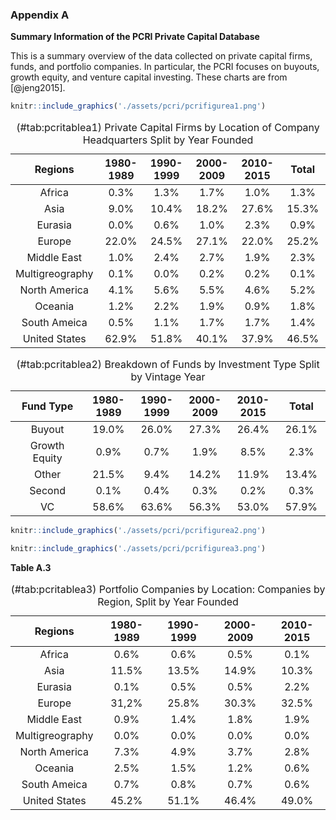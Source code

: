 ### Appendix A

**Summary Information of the PCRI Private Capital Database**

This is a summary overview of the data collected on private capital firms, funds, and portfolio companies. In particular, the PCRI focuses on buyouts, growth equity, and venture capital investing. These charts are from [@jeng2015].

```r
knitr::include_graphics('./assets/pcri/pcrifigurea1.png')
```

|Regions|1980-1989|1990-1999|2000-2009|2010-2015|Total|
|:---------------:|:---------:|:---------:|:---------:|:---------:|:---------:|
| Africa | 0.3% | 1.3% | 1.7% | 1.0% | 1.3% |
| Asia | 9.0% | 10.4% | 18.2% | 27.6% | 15.3% |
| Eurasia | 0.0% | 0.6% | 1.0% | 2.3% | 0.9% |
| Europe | 22.0% | 24.5% | 27.1% | 22.0% | 25.2% |
| Middle East | 1.0% | 2.4% | 2.7% | 1.9% | 2.3% |
| Multigreography | 0.1% | 0.0% | 0.2% | 0.2% | 0.1% |
| North America | 4.1% | 5.6% | 5.5% | 4.6% | 5.2% |
| Oceania | 1.2% | 2.2% | 1.9% | 0.9% | 1.8% |
| South Ameica |0.5% | 1.1% | 1.7% | 1.7% | 1.4% |
| United States | 62.9% | 51.8% | 40.1% | 37.9% | 46.5% |
Table: (\#tab:pcritablea1) Private Capital Firms by Location of Company Headquarters Split by Year Founded

|Fund Type|1980-1989|1990-1999|2000-2009|2010-2015|Total|
|:---------------:|:---------:|:---------:|:---------:|:---------:|:---------:|
| Buyout | 19.0% | 26.0% | 27.3% | 26.4% | 26.1% |
| Growth Equity | 0.9% | 0.7% | 1.9% | 8.5% | 2.3% |
| Other | 21.5% | 9.4% | 14.2% | 11.9% | 13.4% |
| Second | 0.1% | 0.4% | 0.3% | 0.2% | 0.3% |
| VC | 58.6% | 63.6% | 56.3% | 53.0% | 57.9% |
Table: (\#tab:pcritablea2) Breakdown of Funds by Investment Type Split by Vintage Year

```r
knitr::include_graphics('./assets/pcri/pcrifigurea2.png')
```


```r
knitr::include_graphics('./assets/pcri/pcrifigurea3.png')
```

**Table A.3**


|Regions|1980-1989|1990-1999|2000-2009|2010-2015|
|:---------------:|:---------:|:---------:|:---------:|:---------:|
| Africa | 0.6% | 0.6% | 0.5% | 0.1% |
| Asia | 11.5% | 13.5% | 14.9% | 10.3% |
| Eurasia | 0.1% | 0.5% | 0.5% | 2.2% |
| Europe | 31,2% | 25.8% | 30.3% | 32.5% |
| Middle East | 0.9% | 1.4% | 1.8% | 1.9% |
| Multigreography | 0.0% | 0.0% | 0.0% | 0.0% |
| North America | 7.3% | 4.9% | 3.7% | 2.8% |
| Oceania | 2.5% | 1.5% | 1.2% | 0.6% |
| South Ameica |0.7% | 0.8% | 0.7% | 0.6% |
| United States | 45.2% | 51.1% | 46.4% | 49.0% |
Table: (\#tab:pcritablea3) Portfolio Companies by Location: Companies by Region, Split by Year Founded
